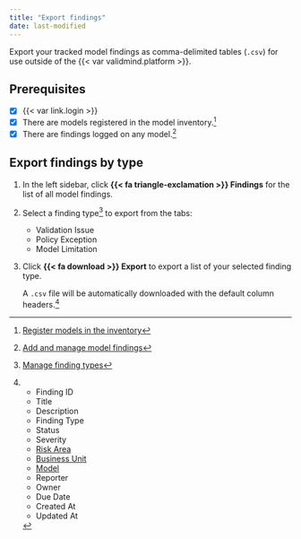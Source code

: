 ```yaml
---
title: "Export findings"
date: last-modified
---
```


Export your tracked model findings as comma-delimited tables (`.csv`) for use outside of the {{< var validmind.platform >}}.

::: {.attn}

## Prerequisites

- [x] {{< var link.login >}}
- [x] There are models registered in the model inventory.[^1]
- [x] There are findings logged on any model.[^2]

:::

## Export findings by type

1. In the left sidebar, click **{{< fa triangle-exclamation >}} Findings** for the list of all model findings.

2. Select a finding type[^3] to export from the tabs:

   - Validation Issue
   - Policy Exception
   - Model Limitation

3. Click **{{< fa download >}} Export** to export a list of your selected finding type.

    A `.csv` file will be automatically downloaded with the default column headers.[^4]


<!-- FOOTNOTES -->

[^1]: [Register models in the inventory](/guide/model-inventory/register-models-in-inventory.qmd)

[^2]: [Add and manage model findings](add-manage-model-findings.qmd)

[^3]: [Manage finding types](/guide/model-validation/manage-finding-types.qmd)

[^4]:

    - Finding ID
    - Title
    - Description
    - Finding Type
    - Status
    - Severity
    - [Risk Area](/guide/model-validation/manage-validation-guidelines.qmd#set-up-validation-guidelines)
    - [Business Unit](/guide/configuration/set-up-your-organization.qmd#manage-business-units)
    - [Model](/guide/model-inventory/working-with-model-inventory.qmd)
    - Reporter
    - Owner
    - Due Date
    - Created At
    - Updated At


